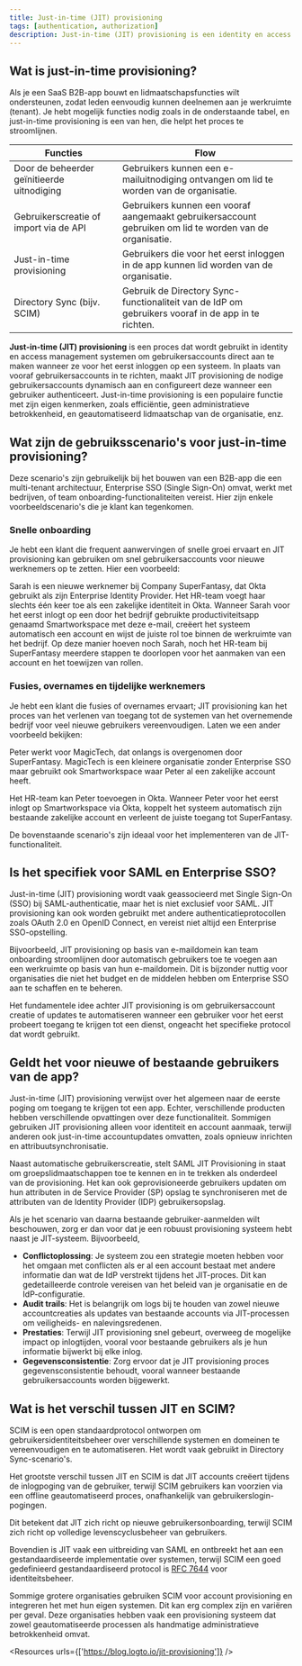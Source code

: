 ```yaml
---
title: Just-in-time (JIT) provisioning
tags: [authentication, authorization]
description: Just-in-time (JIT) provisioning is een identity en access management (IAM) proces waarbij gebruikersaccounts dynamisch en automatisch worden aangemaakt wanneer een gebruiker voor het eerst probeert toegang te krijgen tot een systeem of applicatie. Deze benadering helpt het onboardingproces te stroomlijnen en zorgt ervoor dat gebruikersaccounts alleen worden aangemaakt wanneer dat nodig is, waardoor administratieve overhead wordt verminderd en de beveiliging wordt verbeterd.
---
```


## Wat is just-in-time provisioning?

Als je een SaaS B2B-app bouwt en lidmaatschapsfuncties wilt ondersteunen, zodat leden eenvoudig kunnen deelnemen aan je werkruimte (tenant). Je hebt mogelijk functies nodig zoals in de onderstaande tabel, en just-in-time provisioning is een van hen, die helpt het proces te stroomlijnen.

| Functies | Flow |
| --- | --- |
| Door de beheerder geïnitieerde uitnodiging | Gebruikers kunnen een e-mailuitnodiging ontvangen om lid te worden van de organisatie. |
| Gebruikerscreatie of import via de API | Gebruikers kunnen een vooraf aangemaakt gebruikersaccount gebruiken om lid te worden van de organisatie. |
| Just-in-time provisioning | Gebruikers die voor het eerst inloggen in de app kunnen lid worden van de organisatie. |
| Directory Sync (bijv. SCIM) | Gebruik de Directory Sync-functionaliteit van de IdP om gebruikers vooraf in de app in te richten. |

**Just-in-time (JIT) provisioning** is een proces dat wordt gebruikt in identity en access management systemen om gebruikersaccounts direct aan te maken wanneer ze voor het eerst inloggen op een systeem. In plaats van vooraf gebruikersaccounts in te richten, maakt JIT provisioning de nodige gebruikersaccounts dynamisch aan en configureert deze wanneer een gebruiker authenticeert. Just-in-time provisioning is een populaire functie met zijn eigen kenmerken, zoals efficiëntie, geen administratieve betrokkenheid, en geautomatiseerd lidmaatschap van de organisatie, enz. 

## Wat zijn de gebruiksscenario's voor just-in-time provisioning?

Deze scenario's zijn gebruikelijk bij het bouwen van een B2B-app die een multi-tenant architectuur, Enterprise SSO (Single Sign-On) omvat, werkt met bedrijven, of team onboarding-functionaliteiten vereist. Hier zijn enkele voorbeeldscenario's die je klant kan tegenkomen.

### Snelle onboarding

Je hebt een klant die frequent aanwervingen of snelle groei ervaart en JIT provisioning kan gebruiken om snel gebruikersaccounts voor nieuwe werknemers op te zetten. Hier een voorbeeld:

Sarah is een nieuwe werknemer bij Company SuperFantasy, dat Okta gebruikt als zijn Enterprise Identity Provider. Het HR-team voegt haar slechts één keer toe als een zakelijke identiteit in Okta. Wanneer Sarah voor het eerst inlogt op een door het bedrijf gebruikte productiviteitsapp genaamd Smartworkspace met deze e-mail, creëert het systeem automatisch een account en wijst de juiste rol toe binnen de werkruimte van het bedrijf. Op deze manier hoeven noch Sarah, noch het HR-team bij SuperFantasy meerdere stappen te doorlopen voor het aanmaken van een account en het toewijzen van rollen.

### Fusies, overnames en tijdelijke werknemers

Je hebt een klant die fusies of overnames ervaart; JIT provisioning kan het proces van het verlenen van toegang tot de systemen van het overnemende bedrijf voor veel nieuwe gebruikers vereenvoudigen. Laten we een ander voorbeeld bekijken:

Peter werkt voor MagicTech, dat onlangs is overgenomen door SuperFantasy. MagicTech is een kleinere organisatie zonder Enterprise SSO maar gebruikt ook Smartworkspace waar Peter al een zakelijke account heeft.

Het HR-team kan Peter toevoegen in Okta. Wanneer Peter voor het eerst inlogt op Smartworkspace via Okta, koppelt het systeem automatisch zijn bestaande zakelijke account en verleent de juiste toegang tot SuperFantasy.

De bovenstaande scenario's zijn ideaal voor het implementeren van de JIT-functionaliteit.

## Is het specifiek voor SAML en Enterprise SSO?

Just-in-time (JIT) provisioning wordt vaak geassocieerd met Single Sign-On (SSO) bij SAML-authenticatie, maar het is niet exclusief voor SAML. JIT provisioning kan ook worden gebruikt met andere authenticatieprotocollen zoals OAuth 2.0 en OpenID Connect, en vereist niet altijd een Enterprise SSO-opstelling.

Bijvoorbeeld, JIT provisioning op basis van e-maildomein kan team onboarding stroomlijnen door automatisch gebruikers toe te voegen aan een werkruimte op basis van hun e-maildomein. Dit is bijzonder nuttig voor organisaties die niet het budget en de middelen hebben om Enterprise SSO aan te schaffen en te beheren.

Het fundamentele idee achter JIT provisioning is om gebruikersaccount creatie of updates te automatiseren wanneer een gebruiker voor het eerst probeert toegang te krijgen tot een dienst, ongeacht het specifieke protocol dat wordt gebruikt.

## Geldt het voor nieuwe of bestaande gebruikers van de app?

Just-in-time (JIT) provisioning verwijst over het algemeen naar de eerste poging om toegang te krijgen tot een app. Echter, verschillende producten hebben verschillende opvattingen over deze functionaliteit. Sommigen gebruiken JIT provisioning alleen voor identiteit en account aanmaak, terwijl anderen ook just-in-time accountupdates omvatten, zoals opnieuw inrichten en attribuutsynchronisatie.

Naast automatische gebruikerscreatie, stelt SAML JIT Provisioning in staat om groepslidmaatschappen toe te kennen en in te trekken als onderdeel van de provisioning. Het kan ook geprovisioneerde gebruikers updaten om hun attributen in de Service Provider (SP) opslag te synchroniseren met de attributen van de Identity Provider (IDP) gebruikersopslag.

Als je het scenario van daarna bestaande gebruiker-aanmelden wilt beschouwen, zorg er dan voor dat je een robuust provisioning systeem hebt naast je JIT-systeem. Bijvoorbeeld,

- **Conflictoplossing**: Je systeem zou een strategie moeten hebben voor het omgaan met conflicten als er al een account bestaat met andere informatie dan wat de IdP verstrekt tijdens het JIT-proces. Dit kan gedetailleerde controle vereisen van het beleid van je organisatie en de IdP-configuratie.
- **Audit trails**: Het is belangrijk om logs bij te houden van zowel nieuwe accountcreaties als updates van bestaande accounts via JIT-processen om veiligheids- en nalevingsredenen.
- **Prestaties**: Terwijl JIT provisioning snel gebeurt, overweeg de mogelijke impact op inlogtijden, vooral voor bestaande gebruikers als je hun informatie bijwerkt bij elke inlog.
- **Gegevensconsistentie**: Zorg ervoor dat je JIT provisioning proces gegevensconsistentie behoudt, vooral wanneer bestaande gebruikersaccounts worden bijgewerkt.

## Wat is het verschil tussen JIT en SCIM?

SCIM is een open standaardprotocol ontworpen om gebruikersidentiteitsbeheer over verschillende systemen en domeinen te vereenvoudigen en te automatiseren. Het wordt vaak gebruikt in Directory Sync-scenario's.

Het grootste verschil tussen JIT en SCIM is dat JIT accounts creëert tijdens de inlogpoging van de gebruiker, terwijl SCIM gebruikers kan voorzien via een offline geautomatiseerd proces, onafhankelijk van gebruikerslogin-pogingen.

Dit betekent dat JIT zich richt op nieuwe gebruikersonboarding, terwijl SCIM zich richt op volledige levenscyclusbeheer van gebruikers.

Bovendien is JIT vaak een uitbreiding van SAML en ontbreekt het aan een gestandaardiseerde implementatie over systemen, terwijl SCIM een goed gedefinieerd gestandaardiseerd protocol is [RFC 7644](https://datatracker.ietf.org/doc/html/rfc7644) voor identiteitsbeheer.

Sommige grotere organisaties gebruiken SCIM voor account provisioning en integreren het met hun eigen systemen. Dit kan erg complex zijn en variëren per geval. Deze organisaties hebben vaak een provisioning systeem dat zowel geautomatiseerde processen als handmatige administratieve betrokkenheid omvat.

<Resources urls={['https://blog.logto.io/jit-provisioning']} />
